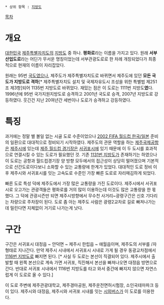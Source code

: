  * 상위 항목 : [[지방도]]

[[목차]]
= 개요 =
[[대한민국]] [[제주특별자치도]]의 [[지방도]] 중 하나. '''평화로'''라는 이름을 가지고 있다. 원래 '''서부산업도로'''라는 어딘가 무서운 명칭이었는데 서부관광도로로 한 차례 개칭되었다가 최종적으로 현재의 이름이 자리잡았다.

원래는 95번 [[국도]]였으나, 제주도가 제주특별자치도로 바뀌면서 제주도에 있던 '''모든 국도가 지방도로 격하'''[* 제주특별자치도 설치 및 국제자유도시 조성을 위한 특별법 제251조 제3항]되어 1135번 지방도로 바뀌었다. 재밌는 점은 이 도로는 1111번 지방도'''였'''다. 1996년에 95번 국가지원지방도로 승격하고 2001년 국도로 승격, 2007년 지방도로 강등하였다. 웃긴건 지난 20여년간 세번이나 도로가 승격하고 강등하였다.

= 특징 =
과거에는 정말 별 볼일 없는 시골 도로 수준이었으나 [[2002 FIFA 월드컵 한국/일본]] 준비의 일환으로 대대적으로 정비되기 시작하였다. 제주도의 관문 역할을 하는 [[제주국제공항]]은 [[제주시]]에 있는데 [[제주 월드컵 경기장]]은 [[서귀포시]]에 있기 때문에 이 두 도시를 효과적으로 연결시킬 수 있는 도로가 필요했던 것. 기존 [[1131번 지방도]]가 존재하기는 하였으나 이 도로는 공항과 월드컵경기장 양 방향 모두에서의 접근성이 상당히 떨어졌으며 기본적으로 산간도로이다보니 소화할 수 있는 교통량에 한계가 있었다. 대대적인 도로 정비 이후 제주시와 서귀포시를 잇는 고속도로 수준인 가장 빠른 도로로 자리매김하게 되었다.

빠른 도로 특성 덕에 제주도에서 가장 많은 교통량을 가진 도로이다. 제주시에서 서귀포시로 오고가는 관광객들은 평화로를 거의 많이 이용하는데 이것도 많은 교통량을 한 몫했다. 그 덕에 관광시즌만 되면 제주시방향에서 무수천 사거리~광령구간은 신호 기다리는 차량으로 주차장이 된다. 도로 좀 아는 제주도 사람은 광령2교차로 길로 빠져나가는데 밀린다면 지체없이 거기로 나가는게 낫다. 

= 구간 =
구간은 서귀포시 대정읍 ~ 안덕면 ~ 제주시 한립읍 ~ 애월읍이며, 제주도의 서부를 /자 형태로 지나간다. 만약 제주시 시내에서 서귀포시 시내로 가게 될 경우 동광교차점에서 [[1116번 지방도]]로 빠지면 된다. [* 사실 두 도로는 본선이 직결되어 있다. 제주시에서 출발할 때 왼쪽 본선으로 계속 가면 서귀포, 직진해서 본선을 빠져나오면 대정읍 방면으로 간다. 반대로 서귀포 시내에서 1116번 지방도를 타고 와서 중간에 빠지지 않으면 자연스럽게 이 도로로 올 수 있다.]

이 도로 주변에 제주관광대학교, 제주경마공원, 제주운전면허시험장, 소인국테마파크 등이 있다.
제주시와 대정읍, 제주시와 서귀포 시내를 잇는 [[시외버스]]가 이 도로를 이용한다.
